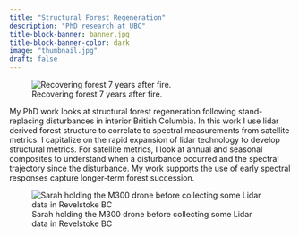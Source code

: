```yaml
---
title: "Structural Forest Regeneration"
description: "PhD research at UBC" 
title-block-banner: banner.jpg
title-block-banner-color: dark
image: "thumbnail.jpg"
draft: false
---
```


![Recovering forest 7 years after fire.](images/A1_2015-3.gif){fig-alt="rotating gif of Lidar point cloud with dead or dying coniferous trees post-fire and a  mix of brush and new growth on the ground" fig-align="center"}

My PhD work looks at structural forest regeneration following stand-replacing disturbances in interior British Columbia. In this work I use lidar derived forest structure to correlate to spectral measurements from satellite metrics. I capitalize on the rapid expansion of lidar technology to develop structural metrics. For satellite metrics, I look at annual and seasonal composites to understand when a disturbance occurred and the spectral trajectory since the disturbance. My work supports the use of early spectral responses capture longer-term forest succession.

![Sarah holding the M300 drone before collecting some Lidar data in Revelstoke BC](images/loretta.JPG){fig-align="center"}